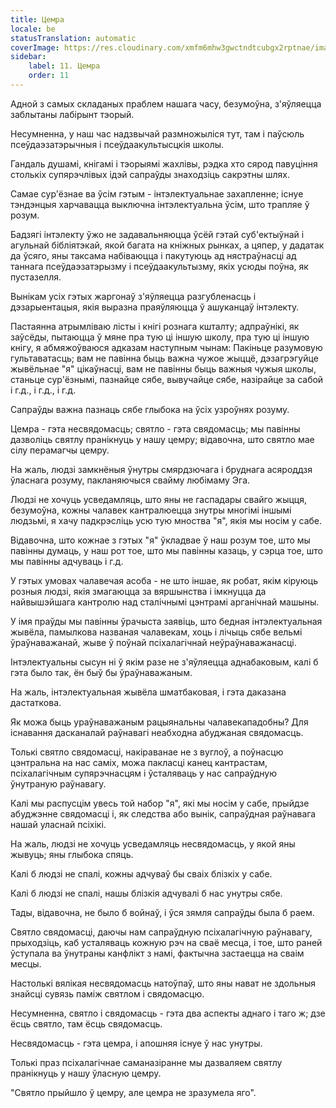 ```yaml
---
title: Цемра
locale: be
statusTranslation: automatic
coverImage: https://res.cloudinary.com/xmfm6mhw3gwctndtcubgx2rptnae/image/upload/v1741354419/small_cover_la_gran_rebelion_28716e29d2.webp
sidebar:
    label: 11. Цемра
    order: 11
---
```

Адной з самых складаных праблем нашага часу, безумоўна, з'яўляецца заблытаны лабірынт тэорый.

Несумненна, у наш час надзвычай размножыліся тут, там і паўсюль псеўдаэзатэрычныя і псеўдаакультысцкія школы.

Гандаль душамі, кнігамі і тэорыямі жахлівы, рэдка хто сярод павуціння столькіх супярэчлівых ідэй сапраўды знаходзіць сакрэтны шлях.

Самае сур'ёзнае ва ўсім гэтым - інтэлектуальнае захапленне; існуе тэндэнцыя харчавацца выключна інтэлектуальна ўсім, што трапляе ў розум.

Бадзягі інтэлекту ўжо не задавальняюцца ўсёй гэтай суб'ектыўнай і агульнай бібліятэкай, якой багата на кніжных рынках, а цяпер, у дадатак да ўсяго, яны таксама набіваюцца і пакутуюць ад нястраўнасці ад таннага псеўдаэзатэрызму і псеўдаакультызму, якіх усюды поўна, як пустазелля.

Вынікам усіх гэтых жаргонаў з'яўляецца разгубленасць і дэзарыентацыя, якія выразна праяўляюцца ў ашуканцаў інтэлекту.

Пастаянна атрымліваю лісты і кнігі рознага кшталту; адпраўнікі, як заўсёды, пытаюцца ў мяне пра тую ці іншую школу, пра тую ці іншую кнігу, я абмяжоўваюся адказам наступным чынам: Пакіньце разумовую гультаватасць; вам не павінна быць важна чужое жыццё, дэзагрэгуйце жывёльнае "я" цікаўнасці, вам не павінны быць важныя чужыя школы, станьце сур'ёзнымі, пазнайце сябе, вывучайце сябе, назірайце за сабой і г.д., і г.д., і г.д.

Сапраўды важна пазнаць сябе глыбока на ўсіх узроўнях розуму.

Цемра - гэта несвядомасць; святло - гэта свядомасць; мы павінны дазволіць святлу пранікнуць у нашу цемру; відавочна, што святло мае сілу перамагчы цемру.

На жаль, людзі замкнёныя ўнутры смярдзючага і бруднага асяроддзя ўласнага розуму, пакланяючыся свайму любімаму Эга.

Людзі не хочуць усведамляць, што яны не гаспадары свайго жыцця, безумоўна, кожны чалавек кантралюецца знутры многімі іншымі людзьмі, я хачу падкрэсліць усю тую мноства "я", якія мы носім у сабе.

Відавочна, што кожнае з гэтых "я" ўкладвае ў наш розум тое, што мы павінны думаць, у наш рот тое, што мы павінны казаць, у сэрца тое, што мы павінны адчуваць і г.д.

У гэтых умовах чалавечая асоба - не што іншае, як робат, якім кіруюць розныя людзі, якія змагаюцца за вяршынства і імкнуцца да найвышэйшага кантролю над сталічнымі цэнтрамі арганічнай машыны.

У імя праўды мы павінны ўрачыста заявіць, што бедная інтэлектуальная жывёла, памылкова названая чалавекам, хоць і лічыць сябе вельмі ўраўнаважанай, жыве ў поўнай псіхалагічнай неўраўнаважанасці.

Інтэлектуальны сысун ні ў якім разе не з'яўляецца аднабаковым, калі б гэта было так, ён быў бы ўраўнаважаным.

На жаль, інтэлектуальная жывёла шматбаковая, і гэта даказана дастаткова.

Як можа быць ураўнаважаным рацыянальны чалавекападобны? Для існавання дасканалай раўнавагі неабходна абуджаная свядомасць.

Толькі святло свядомасці, накіраванае не з вуглоў, а поўнасцю цэнтральна на нас саміх, можа пакласці канец кантрастам, псіхалагічным супярэчнасцям і ўсталяваць у нас сапраўдную ўнутраную раўнавагу.

Калі мы распусцім увесь той набор "я", які мы носім у сабе, прыйдзе абуджэнне свядомасці і, як следства або вынік, сапраўдная раўнавага нашай уласнай псіхікі.

На жаль, людзі не хочуць усведамляць несвядомасць, у якой яны жывуць; яны глыбока спяць.

Калі б людзі не спалі, кожны адчуваў бы сваіх блізкіх у сабе.

Калі б людзі не спалі, нашы блізкія адчувалі б нас унутры сябе.

Тады, відавочна, не было б войнаў, і ўся зямля сапраўды была б раем.

Святло свядомасці, даючы нам сапраўдную псіхалагічную раўнавагу, прыходзіць, каб усталяваць кожную рэч на сваё месца, і тое, што раней ўступала ва ўнутраны канфлікт з намі, фактычна застаецца на сваім месцы.

Настолькі вялікая несвядомасць натоўпаў, што яны нават не здольныя знайсці сувязь паміж святлом і свядомасцю.

Несумненна, святло і свядомасць - гэта два аспекты аднаго і таго ж; дзе ёсць святло, там ёсць свядомасць.

Несвядомасць - гэта цемра, і апошняя існуе ў нас унутры.

Толькі праз псіхалагічнае саманазіранне мы дазваляем святлу пранікнуць у нашу ўласную цемру.

"Святло прыйшло ў цемру, але цемра не зразумела яго".

